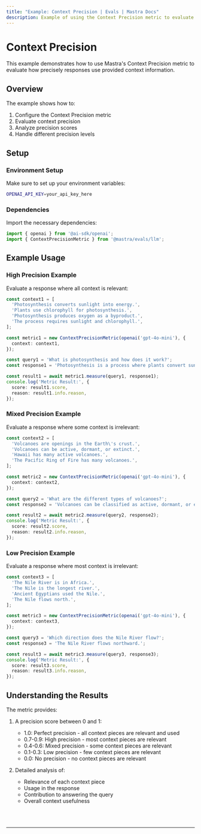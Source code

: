 ```yaml
---
title: "Example: Context Precision | Evals | Mastra Docs"
description: Example of using the Context Precision metric to evaluate how precisely context information is used.
---
```



# Context Precision

This example demonstrates how to use Mastra's Context Precision metric to evaluate how precisely responses use provided context information.

## Overview

The example shows how to:

1. Configure the Context Precision metric
2. Evaluate context precision
3. Analyze precision scores
4. Handle different precision levels

## Setup

### Environment Setup

Make sure to set up your environment variables:

```bash filename=".env"
OPENAI_API_KEY=your_api_key_here
```

### Dependencies

Import the necessary dependencies:

```typescript copy showLineNumbers filename="src/index.ts"
import { openai } from '@ai-sdk/openai';
import { ContextPrecisionMetric } from '@mastra/evals/llm';
```

## Example Usage

### High Precision Example

Evaluate a response where all context is relevant:

```typescript copy showLineNumbers{5} filename="src/index.ts"
const context1 = [
  'Photosynthesis converts sunlight into energy.',
  'Plants use chlorophyll for photosynthesis.',
  'Photosynthesis produces oxygen as a byproduct.',
  'The process requires sunlight and chlorophyll.',
];

const metric1 = new ContextPrecisionMetric(openai('gpt-4o-mini'), {
  context: context1,
});

const query1 = 'What is photosynthesis and how does it work?';
const response1 = 'Photosynthesis is a process where plants convert sunlight into energy using chlorophyll, producing oxygen as a byproduct.';

const result1 = await metric1.measure(query1, response1);
console.log('Metric Result:', {
  score: result1.score,
  reason: result1.info.reason,
});
```

### Mixed Precision Example

Evaluate a response where some context is irrelevant:

```typescript copy showLineNumbers{31} filename="src/index.ts"
const context2 = [
  'Volcanoes are openings in the Earth\'s crust.',
  'Volcanoes can be active, dormant, or extinct.',
  'Hawaii has many active volcanoes.',
  'The Pacific Ring of Fire has many volcanoes.',
];

const metric2 = new ContextPrecisionMetric(openai('gpt-4o-mini'), {
  context: context2,
});

const query2 = 'What are the different types of volcanoes?';
const response2 = 'Volcanoes can be classified as active, dormant, or extinct based on their activity status.';

const result2 = await metric2.measure(query2, response2);
console.log('Metric Result:', {
  score: result2.score,
  reason: result2.info.reason,
});
```

### Low Precision Example

Evaluate a response where most context is irrelevant:

```typescript copy showLineNumbers{57} filename="src/index.ts"
const context3 = [
  'The Nile River is in Africa.',
  'The Nile is the longest river.',
  'Ancient Egyptians used the Nile.',
  'The Nile flows north.',
];

const metric3 = new ContextPrecisionMetric(openai('gpt-4o-mini'), {
  context: context3,
});

const query3 = 'Which direction does the Nile River flow?';
const response3 = 'The Nile River flows northward.';

const result3 = await metric3.measure(query3, response3);
console.log('Metric Result:', {
  score: result3.score,
  reason: result3.info.reason,
});
```

## Understanding the Results

The metric provides:

1. A precision score between 0 and 1:
   - 1.0: Perfect precision - all context pieces are relevant and used
   - 0.7-0.9: High precision - most context pieces are relevant
   - 0.4-0.6: Mixed precision - some context pieces are relevant
   - 0.1-0.3: Low precision - few context pieces are relevant
   - 0.0: No precision - no context pieces are relevant

2. Detailed analysis of:
   - Relevance of each context piece
   - Usage in the response
   - Contribution to answering the query
   - Overall context usefulness

<br />
<br />
<hr className="dark:border-[#404040] border-gray-300" />
<br />
<br />
<GithubLink
  link={
    "https://github.com/mastra-ai/mastra/blob/main/examples/basics/evals/context-precision"
  }
/>
